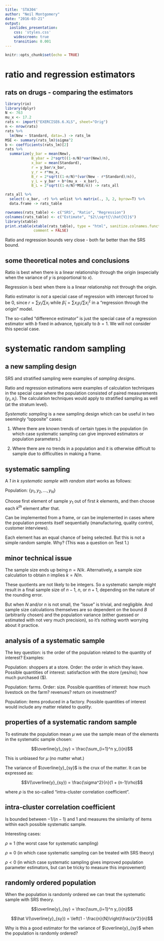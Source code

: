 ```yaml
---
title: 'STA304'
author: "Neil Montgomery"
date: "2016-03-21"
output: 
  ioslides_presentation: 
    css: 'styles.css' 
    widescreen: true 
    transition: 0.001
---
```

\newcommand{\E}[1]{E{\left(#1\right)}}
\newcommand{\flist}[2]{\{#1_1, #1_2, \ldots, #1_#2\}}
\newcommand{\fulist}[3]{\{#1_{{#2}1}, #1_{{#2}2}, \ldots, #1_{{#2}{#3}}\}}
\renewcommand{\bar}[1]{\overline{#1}}
\newcommand{\SE}[1]{\sqrt{\hat{V}(#1)}}

```r
knitr::opts_chunk$set(echo = TRUE)
```

# ratio and regression estimators

## rats on drugs - comparing the estimators

```r
library(rio)
library(dplyr)
N <- 763
mu_x <- 17.2
rats <- import("EXERCISE6.6.XLS", sheet="Orig")
n <- nrow(rats)
rats %>% 
  lm(New ~ Standard, data=.) -> rats_lm
MSE <- summary(rats_lm)$sigma^2
b <- coefficients(rats_lm)[2]
rats %>% 
  summarize(y_bar = mean(New), 
            B_ybar = 2*sqrt((1-n/N)*var(New)/n), 
            x_bar = mean(Standard), 
            r = y_bar/x_bar, 
            y_r = r*mu_x, 
            B_r = 2*sqrt((1-n/N)*(var(New - r*Standard)/n)), 
            y_L = y_bar + b*(mu_x - x_bar),
            B_L = 2*sqrt((1-n/N)*MSE/n)) -> rats_all

rats_all %>% 
  select(-x_bar, -r) %>% unlist %>% matrix(., 3, 2, byrow=T) %>% 
  data.frame -> rats_table

rownames(rats_table) <- c("SRS", "Ratio", "Regression")
colnames(rats_table) <- c("Estimate", "$2\\sqrt{\\hat{V}}$")
library(xtable)
print.xtable(xtable(rats_table), type = "html", sanitize.colnames.function = function(x){x},
             comment = FALSE)
```

Ratio and regression bounds very close - both far better than the SRS bound.

## some theoretical notes and conclusions { .build }

Ratio is best when there is a linear relationship through the origin (especially when the variance of $y$ is proportional to $x$).

Regression is best when there is a linear relationship not through the origin. 

Ratio estimator is *not* a special case of regression with intercept forced to be 0, since $r = \sum y_i \big/ \sum x_i$ while $\hat\beta_1 = \sum x_iy_i\big/\sum x_i^2$ in a "regression through the origin" model. 

The so-called "difference estimator" is just the special case of a regression estimator with $b$ fixed in advance, typically to $b=1$. We will not consider this special case.

# systematic random sampling

## a new sampling design { .build }

SRS and stratified sampling were examples of *sampling designs*. 

Ratio and regression estimations were examples of calculation techniques in the special case where the population consisted of paired measurements $(y_i, x_i)$. The calculation techniques would apply to stratified sampling as well (at the stratum level).

*Systematic sampling* is a new sampling design which can be useful in two seemingly "opposite" cases:

1. Where there are known trends of certain types in the population (in which case systematic sampling can give improved estimators or population parameters.)

2. Where there are no trends in a population and it is otherwise difficult to sample due to difficulties in making a frame.

## systematic sampling { .build }

A *1 in $k$ systematic sample with random start* works as follows:

Population: $\flist{y}{N}$

Choose first element of sample $y_1$ out of first $k$ elements, and then choose each $k^{th}$ element after that. 

Can be implemented from a frame, or can be implemented in cases where the population presents itself sequentially (manufacturing, quality control, customer interviews). 

Each element has an equal chance of being selected. But this is not a simple random sample. Why? (This was a question on Test 1.)

## minor technical issue { .build }

The sample size ends up being $n = N/k$. Alternatively, a sample size calculation to obtain $n$ implies $k = N/n$. 

These quotients are not likely to be integers. So a systematic sample might result in a final sample size of $n-1$, $n$, or $n+1$, depending on the nature of the rounding error.

But when $N$ and/or $n$ is not small, the "issue" is trivial, and negligible. And sample size calculations themselves are so dependent on the bound $B$ (arbitrarily chosen) and the population variance (either guessed or estimated with not very much precision), so it's nothing worth worrying about it practice.

## analysis of a systematic sample { .build }

The key question: is the order of the population related to the quantity of interest? Examples:

Population: shoppers at a store. Order: the order in which they leave. Possible quantities of interest: satisfaction with the store (yes/no); how much purchased ($). 

Population: farms. Order: size. Possible quantities of interest: how much livestock on the farm? revenues? return on investment?

Population: items produced in a factory. Possible quantities of interest would include any matter related to *quality*. 

## properties of a systematic random sample { .build }

To estimate the population mean $\mu$ we use the sample mean of the elements in the systematic sample chosen:

$$\bar y_{sy} = \frac{\sum_{i=1}^n y_i}{n}$$

This is unbiased for $\mu$ (no matter what.)

The variance of $\bar y_{sy}$ is the crux of the matter. It can be expressed as:

$$V(\bar y_{sy}) = \frac{\sigma^2}{n}(1 + (n-1)\rho)$$

where $\rho$ is the so-called "intra-cluster correlation coefficient". 

## intra-cluster correlation coefficient

Is bounded between $-1/(n-1)$ and 1 and measures the similarity of items within each possible systematic sample. 

Interesting cases:

$\rho \approx 1$ (the worst case for systematic sampling)

$\rho \approx 0$ (in which case systematic sampling can be treated with SRS theory)

$\rho < 0$ (in which case systematic sampling gives improved population parameter estimators, but can be tricky to measure this improvement)

## randomly ordered population { .build }

When the population is randomly ordered we can treat the systematic sample with SRS theory. 

$$\bar y_{sy} = \frac{\sum_{i=1}^n y_i}{n}$$

$$\hat V(\bar y_{sy}) = \left(1 - \frac{n}{N}\right)\frac{s^2}{n}$$

Why is this a good estimator for the variance of $\bar y_{sy}$ when the population is randomly ordered?

